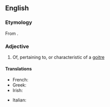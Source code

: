 ==English==

===Etymology===
From {{affix|en|goitre|-ous}}.

===Adjective===
{{en-adj}}

# Of, pertaining to, or characteristic of a [[goitre]]

====Translations====
{{trans-top|of, pertaining to, or characteristic of a goitre}}
* French: {{t+|fr|goitreux}}
* Greek: {{t+|el|βρογχοκηλικός}}
* Irish: {{t|ga|aingliseach}}
{{trans-mid}}
* Italian: {{t|it|gozzuto}}
{{trans-bottom}}
